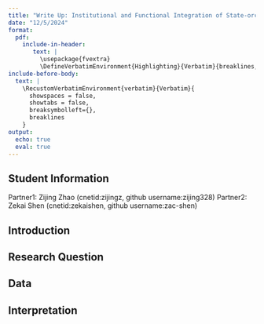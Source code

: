 ```yaml
---
title: "Write Up: Institutional and Functional Integration of State-orchestrated regional strategy: Yangtze River Delta"
date: "12/5/2024"
format: 
  pdf:
    include-in-header: 
       text: |
         \usepackage{fvextra}
         \DefineVerbatimEnvironment{Highlighting}{Verbatim}{breaklines,commandchars=\\\{\}}
include-before-body:
  text: |
    \RecustomVerbatimEnvironment{verbatim}{Verbatim}{
      showspaces = false,
      showtabs = false,
      breaksymbolleft={},
      breaklines
    }
output:
  echo: true
  eval: true
---
```


## Student Information
Partner1: Zijing Zhao (cnetid:zijingz, github username:zijing328)
Partner2: Zekai Shen (cnetid:zekaishen, github username:zac-shen)

## Introduction

## Research Question

## Data 

## Interpretation 